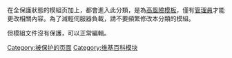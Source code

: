 {{NoteTA/MediaWiki}}
{{empty category}}
{{hiddencat}}
在全保護狀態的模組页加上{{tl|pp-module}}，都會進入此分類，是為[[WP:HRT|高風險模板]]，僅有[[WP:ADMIN|管理員]]才能更改相關內容。為了減輕伺服器負載，請不要頻繁修改本分類的模組。

但模組文件沒有保護，可以正常編輯。

[[Category:被保护的页面|Category:被保护的页面]]
[[Category:维基百科模块|Category:维基百科模块]]